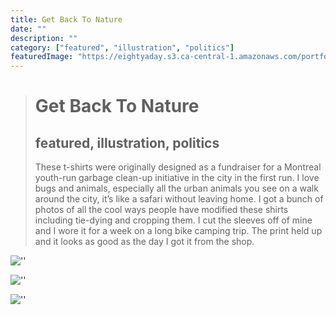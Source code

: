 ```yaml
---
title: Get Back To Nature
date: ""
description: ""
category: ["featured", "illustration", "politics"]
featuredImage: "https://eightyaday.s3.ca-central-1.amazonaws.com/portfolio/get-back-to-nature/get-back-to-nature-preview.jpg"
---
```


> # Get Back To Nature
>
> ## featured, illustration, politics
>
> These t-shirts were originally designed as a fundraiser for a Montreal youth-run garbage clean-up initiative in the city in the first run. I love bugs and animals, especially all the urban animals you see on a walk around the city, it’s like a safari without leaving home. I got a bunch of photos of all the cool ways people have modified these shirts including tie-dying and cropping them. I cut the sleeves off of mine and I wore it for a week on a long bike camping trip. The print held up and it looks as good as the day I got it from the shop.

![''](https://eightyaday.s3.ca-central-1.amazonaws.com/portfolio/get-back-to-nature/get-back-to-nature-01.jpg)

![''](https://eightyaday.s3.ca-central-1.amazonaws.com/portfolio/get-back-to-nature/get-back-to-nature-02.jpg)

![''](https://eightyaday.s3.ca-central-1.amazonaws.com/portfolio/get-back-to-nature/get-back-to-nature-03.jpg)

